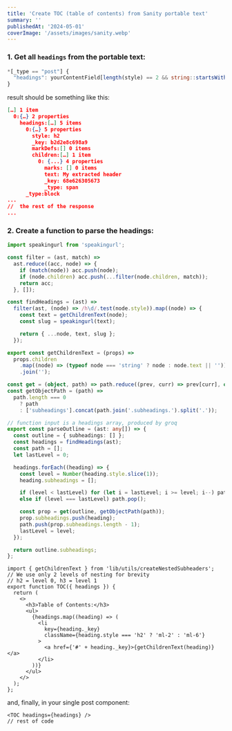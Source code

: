 ```yaml
---
title: 'Create TOC (table of contents) from Sanity portable text'
summary: ''
publishedAt: '2024-05-01'
coverImage: '/assets/images/sanity.webp'
---
```

### 1. Get all `headings` from the portable text:

```ts
*[_type == "post"] {
  "headings": yourContentField[length(style) == 2 && string::startsWith(style, "h")]
}
```
result should be something like this:

```json
[…] 1 item
  0:{…} 2 properties
    headings:[…] 5 items
      0:{…} 5 properties
        style: h2
        _key: b2d2e8c698a9
        markDefs:[] 0 items
        children:[…] 1 item
          0: {...} 4 properties
            marks: [] 0 items
            text: My extracted header
            _key: 68e626305673
            _type: span
      _type:block
...
//  the rest of the response
... 

```

### 2. Create a function to parse the headings:


```ts
import speakingurl from 'speakingurl';

const filter = (ast, match) =>
  ast.reduce((acc, node) => {
    if (match(node)) acc.push(node);
    if (node.children) acc.push(...filter(node.children, match));
    return acc;
  }, []);

const findHeadings = (ast) =>
  filter(ast, (node) => /h\d/.test(node.style)).map((node) => {
    const text = getChildrenText(node);
    const slug = speakingurl(text);

    return { ...node, text, slug };
  });

export const getChildrenText = (props) =>
  props.children
    .map((node) => (typeof node === 'string' ? node : node.text || ''))
    .join('');

const get = (object, path) => path.reduce((prev, curr) => prev[curr], object);
const getObjectPath = (path) =>
  path.length === 0
    ? path
    : ['subheadings'].concat(path.join('.subheadings.').split('.'));

// function input is a headings array, produced by groq
export const parseOutline = (ast: any[]) => {
  const outline = { subheadings: [] };
  const headings = findHeadings(ast);
  const path = [];
  let lastLevel = 0;

  headings.forEach((heading) => {
    const level = Number(heading.style.slice(1));
    heading.subheadings = [];

    if (level < lastLevel) for (let i = lastLevel; i >= level; i--) path.pop();
    else if (level === lastLevel) path.pop();

    const prop = get(outline, getObjectPath(path));
    prop.subheadings.push(heading);
    path.push(prop.subheadings.length - 1);
    lastLevel = level;
  });

  return outline.subheadings;
};
```


```tsx
import { getChildrenText } from 'lib/utils/createNestedSubheaders';
// We use only 2 levels of nesting for brevity
// h2 = level 0, h3 = level 1
export function TOC({ headings }) {
  return (
    <>
      <h3>Table of Contents:</h3>
      <ul>
        {headings.map((heading) => (
          <li
            key={heading._key}
            className={heading.style === 'h2' ? 'ml-2' : 'ml-6'}
          >
            <a href={'#' + heading._key}>{getChildrenText(heading)}</a>
          </li>
        ))}
      </ul>
    </>
  );
};
```

and, finally, in your single post component:
```tsx
<TOC headings={headings} />
// rest of code
```